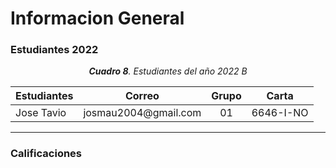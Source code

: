 # Informacion General

### Estudiantes 2022 {-}

<center>***Cuadro 8**. Estudiantes del año 2022 B*</center>

<div style="font-size: 10px">
|Estudiantes|Correo|Grupo|Carta|
|:---|:---:|:---:|:---:|
|Jose Tavio|josmau2004@gmail.com|01|6646-I-NO|
<!-- <p> La columna "Suelo" se refiere al Perfil de suelos asignado para el trabajo extra - aula </p> -->
</div>

---

### Calificaciones {-}